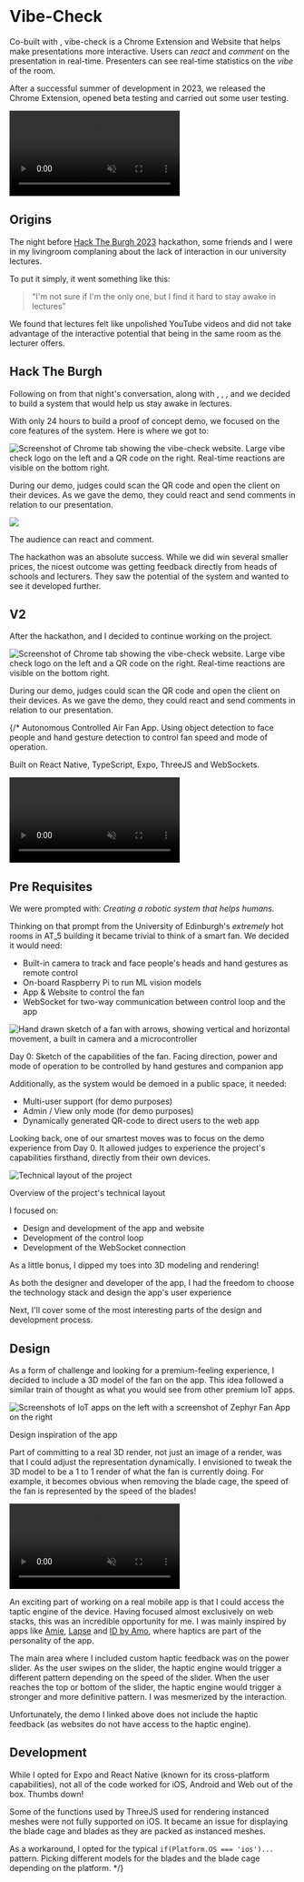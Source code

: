 

<LinkTo displayText="Back" link="/" />
<br />

# Vibe-Check

Co-built with <Avatar url="https://unavatar.io/github/StanFlint" name="Stan Flint" link="https://stanflint.dev/" />, vibe-check is a Chrome Extension and Website that helps make presentations more interactive. Users can *react* and *comment* on the presentation in real-time. Presenters can see real-time statistics on the *vibe* of the room. 

After a successful summer of development in 2023, we released the Chrome Extension, opened beta testing and carried out some user testing. 

<div className="relative w-full h-80 bg-card rounded-lg flex flex-col justify-center items-center p-2 my-6">
  <video src="/vc-room.mov" width={400} height={300} autoPlay muted loop playsInline className="rounded-lg" />
  <p className="text-xs opacity-50 text-center m-0 mt-2">User trying to join a room. Users can scan a QR Code or type in a room code.</p>
</div>

## Origins

The night before [Hack The Burgh 2023](https://2023.hacktheburgh.com/) hackathon, some friends and I were in my livingroom complaning about the lack of interaction in our university lectures.

To put it simply, it went something like this:
> "I'm not sure if I'm the only one, but I find it hard to stay awake in lectures"

We found that lectures felt like unpolished YouTube videos and did not take advantage of the interactive potential that being in the same room as the lecturer offers.

## Hack The Burgh 

Following on from that night's conversation, along with <Avatar url="https://unavatar.io/github/paulinasg" name="Paulina Gerchuk" link="https://paulinagerch.uk/" />, <Avatar url="https://unavatar.io/github/david14higgins" name="David Higgins" link="https://github.com/david14higgins" />, <Avatar url="https://unavatar.io/github/archieforster" name="Archie Forster" link="https://github.com/archieforster" />, <Avatar url="https://unavatar.io/github/wietsdev" name="Wietske Holwerda" link="https://wiets.dev/" /> and <Avatar url="https://unavatar.io/github/StanFlint" name="Stan Flint" link="https://stanflint.dev/" /> we decided to build a system that would help us stay awake in lectures.

With only 24 hours to build a proof of concept demo, we focused on the core features of the system. Here is where we got to:

<div className="relative w-full bg-card rounded-lg my-6 p-4">
  <Image src="/vc-htb.png" alt="Screenshot of Chrome tab showing the vibe-check website. Large vibe check logo on the left and a QR code on the right. Real-time reactions are visible on the bottom right." width={1990} height={2000} className="object-contain w-full h-64 bg-card rounded-lg" draggable={false}/>
  <p className="text-xs opacity-50 text-center m-0 mt-2">During our demo, judges could scan the QR code and open the client on their devices. As we gave the demo, they could react and send comments in relation to our presentation.</p>
</div>

<div className="relative w-full h-96 bg-card rounded-lg flex flex-col justify-center items-center p-12 my-6">
  <Image src="/vc-htb-phone.png" width={150} height={100} className="rounded-lg border-border border" />
  <p className="text-xs opacity-50 text-center m-0 mt-2">The audience can react and comment.</p>
</div>

The hackathon was an absolute success. While we did win several smaller prices, the nicest outcome was getting feedback directly from heads of schools and lecturers. They saw the potential of the system and wanted to see it developed further.

## V2

After the hackathon, <Avatar url="https://unavatar.io/github/StanFlint" name="Stan Flint" link="https://stanflint.dev/" /> and I decided to continue working on the project. 

<div className="relative w-full bg-card rounded-lg my-6 p-4">
  <Image src="/vc-dash.png" alt="Screenshot of Chrome tab showing the vibe-check website. Large vibe check logo on the left and a QR code on the right. Real-time reactions are visible on the bottom right." width={1990} height={2000} className="object-contain w-full h-64 bg-card rounded-lg" draggable={false}/>
  <p className="text-xs opacity-50 text-center m-0 mt-2">During our demo, judges could scan the QR code and open the client on their devices. As we gave the demo, they could react and send comments in relation to our presentation.</p>
</div>


{/* 
Autonomous Controlled Air Fan App. Using object detection to face people and hand gesture detection to control fan speed and mode of operation.

Built on React Native, TypeScript, Expo, ThreeJS and WebSockets.

<div className="relative w-full h-96 bg-card rounded-lg flex justify-center items-center p-12 my-6">
  <video src="/my-video.mp4" width={159} height={100} autoPlay muted loop playsInline className="rounded-lg" />
  <Image src="/phone.png" alt="Project Share Website" width={190} height={50} className="absolute rounded" draggable={false}/>
</div>


## Pre Requisites

We were prompted with: _Creating a robotic system that helps humans._

Thinking on that prompt from the University of Edinburgh's *extremely* hot rooms in AT_5 building it became trivial to think of a smart fan. We decided it would need:

- Built-in camera to track and face people's heads and hand gestures as remote control
- On-board Raspberry Pi to run ML vision models
- App & Website to control the fan
- WebSocket for two-way communication between control loop and the app

<div className="relative w-full bg-card rounded-lg my-6 p-4">
  <Image src="/zephyr-day-0.png" alt="Hand drawn sketch of a fan with arrows, showing vertical and horizontal movement, a built in camera and a microcontroller" width={1990} height={2000} className="object-contain w-full h-64 bg-card rounded-lg" draggable={false}/>
  <p className="text-xs opacity-50 text-center m-0 mt-2">Day 0: Sketch of the capabilities of the fan. Facing direction, power and mode of operation to be controlled by hand gestures and companion app</p>
</div>

Additionally, as the system would be demoed in a public space, it needed:
- Multi-user support (for demo purposes)
- Admin / View only mode (for demo purposes)
- Dynamically generated QR-code to direct users to the web app

Looking back, one of our smartest moves was to focus on the demo experience from Day 0. It allowed judges to experience the project's capabilities firsthand, directly from their own devices.

<div className="relative w-full bg-card rounded-lg my-6 p-4">
  <Image src="/zf-diagram.svg" alt="Technical layout of the project" width={1990} height={2000} className="object-contain w-full bg-card rounded-lg" draggable={false}/>
  <p className="text-xs opacity-50 text-center m-0 mt-2">Overview of the project's technical layout</p>
</div>

I focused on: 
- Design and development of the app and website
- Development of the control loop
- Development of the WebSocket connection

As a little bonus, I dipped my toes into 3D modeling and rendering!

As both the designer and developer of the app, I had the freedom to choose the technology stack and design the app's user experience

Next, I'll cover some of the most interesting parts of the design and development process. 

## Design

As a form of challenge and looking for a premium-feeling experience, I decided to include a 3D model of the fan on the app. This idea followed a similar train of thought as what you would see from other premium IoT apps.

<div className="relative w-full bg-card rounded-lg my-6 p-4">
  <Image src="/zf-design.png" alt="Screenshots of IoT apps on the left with a screenshot of Zephyr Fan App on the right" width={1990} height={2000} className="object-contain w-full h-64 bg-card rounded-lg" draggable={false}/>
  <p className="text-xs opacity-50 text-center m-0 mt-2">Design inspiration of the app</p>
</div> 

Part of committing to a real 3D render, not just an image of a render, was that I could adjust the representation dynamically. I envisioned to tweak the 3D model to be a 1 to 1 render of what the fan is currently doing. For example, it becomes obvious when removing the blade cage, the speed of the fan is represented by the speed of the blades!

<div className="relative w-full h-96 bg-card rounded-lg flex justify-center items-center p-12 my-6">
  <video src="/z-stripped.mp4" width={159} height={100} autoPlay muted loop playsInline className="rounded-lg" />
  <Image src="/phone.png" alt="iPhone border" width={190} height={50} className="absolute rounded" draggable={false}/>
</div>

An exciting part of working on a real mobile app is that I could access the taptic engine of the device. Having focused almost exclusively on web stacks, this was an incredible opportunity for me. I was mainly inspired by apps like [Amie](https://amie.so/), [Lapse](https://www.lapse.com/) and [ID by Amo](https://amo.co/), where haptics are part of the personality of the app. 

The main area where I included custom haptic feedback was on the power slider. As the user swipes on the slider, the haptic engine would trigger a different pattern depending on the speed of the slider. When the user reaches the top or bottom of the slider, the haptic engine would trigger a stronger and more definitive pattern. I was mesmerized by the interaction. 

Unfortunately, the demo I linked above does not include the haptic feedback (as websites do not have access to the haptic engine).

## Development

While I opted for Expo and React Native (known for its cross-platform capabilities), not all of the code worked for iOS, Android and Web out of the box. Thumbs down!

Some of the functions used by ThreeJS used for rendering instanced meshes were not fully supported on iOS. It became an issue for displaying the blade cage and blades as they are packed as instanced meshes.

As a workaround, I opted for the typical `if(Platform.OS === 'ios')...` pattern. Picking different models for the blades and the blade cage depending on the platform.
 */}

